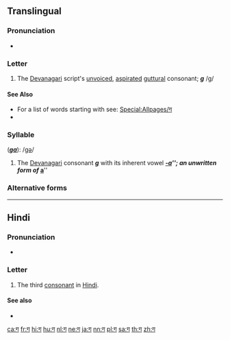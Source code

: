 {{character info/new|image=[[File:Deva-ग-order.gif|100px]]}}
{{also|ग़|ॻ|ਗ}}
==Translingual==

===Pronunciation===
* {{IPA|/ɡə/|lang=mul}}

===Letter===
{{mul-Deva|ga}}

# The [[Devanagari]] script's [[unvoiced]], [[aspirated]] [[guttural]] consonant; '''''g''''' /g/

====See Also====
* For a list of words starting with {{mul-Deva|g}} see: [[Special:Allpages/ग]]
* {{list:Devanagari script letters/mul}}

===Syllable===
{{mul-syllable|sc=Deva|ग}} ('''''[[ga]]'''''): /[[gǝ]]/

# The [[Devanagari]] consonant {{l|mul|sc=Deva|ग}} '''''[[g]]''''' with its inherent vowel '''''[[-a]]'''''; an unwritten form of {{l|mul|sc=Deva|अ}} '''''[[a]]'''''

===Alternative forms===
{{pi-alt|Latn=ga}}

----

==Hindi==

===Pronunciation===
* {{IPA|/gə/|lang=hi}}

===Letter===
{{head|hi|letter}}

# The third [[consonant]] in [[Hindi]].

====See also====

* {{list:Devanagari script letters/hi}}

[[ca:ग]]
[[fr:ग]]
[[hi:ग]]
[[hu:ग]]
[[nl:ग]]
[[ne:ग]]
[[ja:ग]]
[[nn:ग]]
[[pl:ग]]
[[sa:ग]]
[[th:ग]]
[[zh:ग]]